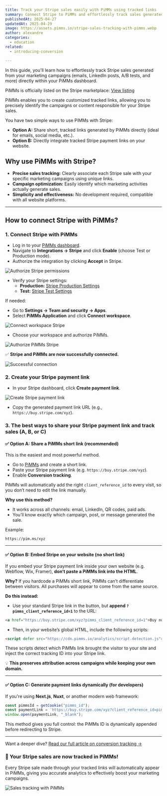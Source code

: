 ```yaml
---
title: Track your Stripe sales easily with PiMMs using tracked links
summary: Connect Stripe to PiMMs and effortlessly track sales generated from your email campaigns, LinkedIn posts, A/B testing, and more using custom tracked links.
publishedAt: 2025-04-27
updatedAt: 2025-04-29
image: https://assets.pimms.io/stripe-sales-tracking-with-pimms.webp
author: alexandre
categories:
  - education
related:
  - introducing-conversion

---
```


In this guide, you'll learn how to effortlessly track Stripe sales generated from your marketing campaigns (emails, LinkedIn posts, A/B tests, and more) directly within your PiMMs dashboard.

PiMMs is officially listed on the Stripe marketplace: [View listing](https://marketplace.stripe.com/apps/pimms)

PiMMs enables you to create customized tracked links, allowing you to precisely identify the campaigns or content responsible for your Stripe sales.

You have two simple ways to use PiMMs with Stripe:

- **Option A:** Share short, tracked links generated by PiMMs directly (ideal for emails, social media, etc.).
- **Option B:** Directly integrate tracked Stripe payment links on your website.

## Why use PiMMs with Stripe?

- **Precise sales tracking:** Clearly associate each Stripe sale with your specific marketing campaigns using unique links.
- **Campaign optimization:** Easily identify which marketing activities actually generate sales.
- **Simplicity and effectiveness:** No development required, compatible with all website platforms.

---

## How to connect Stripe with PiMMs?

### 1\. Connect Stripe with PiMMs

- Log in to your [PiMMs dashboard](https://app.pimms.io).
- Navigate to **Integrations → Stripe** and click **Enable** (choose Test or Production mode).
- Authorize the integration by clicking **Accept** in Stripe.

![Authorize Stripe permissions](https://assets.pimms.io/stripe-accept-permissions.webp)

- Verify your Stripe settings:
  - **Production:** [Stripe Production Settings](https://dashboard.stripe.com/settings/apps/pimms.io)
  - **Test:** [Stripe Test Settings](https://dashboard.stripe.com/test/settings/apps/pimms.io)

If needed:
- Go to **Settings → Team and security → Apps**.
- Select **PiMMs Application** and click **Connect workspace**.

![Connect workspace Stripe](https://assets.pimms.io/stripe-connect-workspace.webp)

- Choose your workspace and authorize PiMMs.

![Authorize PiMMs Stripe](https://assets.pimms.io/stripe-authorize-permissions.webp)

✅ **Stripe and PiMMs are now successfully connected.**

![Successful connection](https://assets.pimms.io/stripe-connected.webp)

### 2\. Create your Stripe payment link

- In your Stripe dashboard, click **Create payment link**.

![Create Stripe payment link](https://assets.pimms.io/stripe-create-payment-link.webp)

- Copy the generated payment link URL (e.g., `https://buy.stripe.com/xyz`).

### 3. The best ways to share your Stripe payment link and track sales (A, B, or C)

#### ✅ Option A: Share a PiMMs short link (recommended)

This is the easiest and most powerful method.

- Go to [PiMMs](https://app.pimms.io) and create a short link.
- Paste your Stripe payment link (e.g. `https://buy.stripe.com/xyz`).
- Enable **Conversion tracking**.

PiMMs will automatically add the right `client_reference_id` to every visit, so you don’t need to edit the link manually.

**Why use this method?**
- It works across all channels: email, LinkedIn, QR codes, paid ads.
- You’ll know exactly which campaign, post, or message generated the sale.

Example:
```
https://pim.ms/xyz
```

---

#### ✅ Option B: Embed Stripe on your website (no short link)

If you embed your Stripe payment link inside your own website (e.g. Webflow, Wix, Framer), **don’t paste a PiMMs link into the HTML**.

**Why?**
If you hardcode a PiMMs short link, PiMMs can’t differentiate between visitors. All purchases will appear to come from the same source.

**Do this instead:**
- Use your standard Stripe link in the button, but **append `?pimms_client_reference_id=1`** to the URL:

```html
<a href="https://buy.stripe.com/xyz?pimms_client_reference_id=1">Buy now</a>
```

- Then, in your website’s global HTML, include the following scripts:

```html
<script defer src="https://cdn.pimms.io/analytics/script.detection.js"></script>
```

These scripts detect which PiMMs link brought the visitor to your site and inject the correct tracking ID into your Stripe link.

💡 **This preserves attribution across campaigns while keeping your own domain.**

---

#### ✅ Option C: Generate payment links dynamically (for developers)

If you're using **Next.js**, **Nuxt**, or another modern web framework:

```js
const pimmsId = getCookie("pimms_id");
const paymentLink = `https://buy.stripe.com/xyz?client_reference_id=pimms_id_${pimmsId}`;
window.open(paymentLink, "_blank");
```

This method gives you full control: the PiMMs ID is dynamically appended before redirecting to Stripe.

---

Want a deeper dive? [Read our full article on conversion tracking →](/blog/introducing-conversion)

### 🎉 Your Stripe sales are now tracked in PiMMs!

Every Stripe sale made through your tracked links will automatically appear in PiMMs, giving you accurate analytics to effectively boost your marketing campaigns.

![Sales tracking with PiMMs](https://assets.pimms.io/stripe-sales-tracking.webp?v=2)